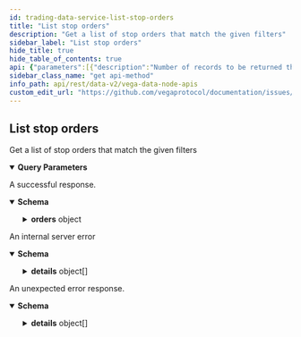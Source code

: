 ```yaml
---
id: trading-data-service-list-stop-orders
title: "List stop orders"
description: "Get a list of stop orders that match the given filters"
sidebar_label: "List stop orders"
hide_title: true
hide_table_of_contents: true
api: {"parameters":[{"description":"Number of records to be returned that sort greater than row identified by cursor supplied in 'after'.","in":"query","name":"pagination.first","required":false,"schema":{"format":"int32","type":"integer"}},{"description":"If paging forwards, the cursor string for the last row of the previous page.","in":"query","name":"pagination.after","required":false,"schema":{"type":"string"}},{"description":"Number of records to be returned that sort less than row identified by cursor supplied in 'before'.","in":"query","name":"pagination.last","required":false,"schema":{"format":"int32","type":"integer"}},{"description":"If paging forwards, the cursor string for the first row of the previous page.","in":"query","name":"pagination.before","required":false,"schema":{"type":"string"}},{"description":"Whether to order the results with the newest records first. If not set, the default value is true.","in":"query","name":"pagination.newestFirst","required":false,"schema":{"type":"boolean"}},{"description":"Restrict orders to those with the given statuses.\n\n - STATUS_UNSPECIFIED: Never valid\n - STATUS_PENDING: Pending to be executed once the trigger is breached\n - STATUS_CANCELLED: Cancelled by the user\n - STATUS_STOPPED: Stopped by the network, e.g: OCO on the other side has been triggered\n - STATUS_TRIGGERED: Stop order has been triggered and generated an order\n - STATUS_EXPIRED: Stop order has expired\n - STATUS_REJECTED: Stop order was rejected at submission","explode":true,"in":"query","name":"filter.statuses","required":false,"schema":{"items":{"enum":["STATUS_UNSPECIFIED","STATUS_PENDING","STATUS_CANCELLED","STATUS_STOPPED","STATUS_TRIGGERED","STATUS_EXPIRED","STATUS_REJECTED"],"type":"string"},"type":"array"}},{"description":"Restrict orders to those with the given expiry strategies.\n\n - EXPIRY_STRATEGY_UNSPECIFIED: Never valid\n - EXPIRY_STRATEGY_CANCELS: Stop order should be cancelled if the expiry time is reached.\n - EXPIRY_STRATEGY_SUBMIT: Order should be submitted if the expiry time is reached.","explode":true,"in":"query","name":"filter.expiryStrategies","required":false,"schema":{"items":{"enum":["EXPIRY_STRATEGY_UNSPECIFIED","EXPIRY_STRATEGY_CANCELS","EXPIRY_STRATEGY_SUBMIT"],"type":"string"},"type":"array"}},{"description":"Timestamp in Unix nanoseconds indicating the start of the date range.","in":"query","name":"filter.dateRange.startTimestamp","required":false,"schema":{"format":"int64","type":"string"}},{"description":"Timestamp in Unix nanoseconds indicating the end of the date range.","in":"query","name":"filter.dateRange.endTimestamp","required":false,"schema":{"format":"int64","type":"string"}},{"description":"Restrict orders to those placed by the given party IDs.","explode":true,"in":"query","name":"filter.partyIds","required":false,"schema":{"items":{"type":"string"},"type":"array"}},{"description":"Restrict orders to those placed on the given market IDs.","explode":true,"in":"query","name":"filter.marketIds","required":false,"schema":{"items":{"type":"string"},"type":"array"}},{"description":"Live stop orders only.","in":"query","name":"filter.liveOnly","required":false,"schema":{"type":"boolean"}}],"responses":{"200":{"content":{"application/json":{"schema":{"description":"Response that is received from the query to list stop orders.","properties":{"orders":{"description":"Page of stop orders data and corresponding page information.","properties":{"edges":{"description":"Page of stop orders and their corresponding cursors.","items":{"description":"Order data with the corresponding cursor.","properties":{"cursor":{"description":"Cursor that can be used to fetch further pages.","type":"string"},"node":{"description":"Data associated with an order submitted to a Vega node.","properties":{"stopOrder":{"properties":{"createdAt":{"description":"Creation time of the stop order.","format":"int64","type":"string"},"expiresAt":{"description":"Optional expiry timestamp.","format":"int64","type":"string"},"expiryStrategy":{"description":"Strategy to adopt if the expiry time is reached.","default":"EXPIRY_STRATEGY_UNSPECIFIED","enum":["EXPIRY_STRATEGY_UNSPECIFIED","EXPIRY_STRATEGY_CANCELS","EXPIRY_STRATEGY_SUBMIT"],"type":"string","title":"StopOrderExpiryStrategy"},"id":{"title":"ID of this stop order\nalso the ID of the associated order if it is ever triggered","type":"string"},"marketId":{"description":"ID of the market the stop order is submitted to.","type":"string"},"ocoLinkId":{"title":"The ID of the 'other' part of the OCO if 2 stop orders were submitted at once","type":"string"},"orderId":{"description":"ID of the order created once the trigger is hit.","type":"string"},"partyId":{"description":"ID of the party that submitted this stop order.","type":"string"},"price":{"description":"Fixed price at which the order will be submitted.","type":"string"},"rejectionReason":{"title":"An optional reason for why a stop order was rejected","default":"REJECTION_REASON_UNSPECIFIED","enum":["REJECTION_REASON_UNSPECIFIED","REJECTION_REASON_TRADING_NOT_ALLOWED","REJECTION_REASON_EXPIRY_IN_THE_PAST","REJECTION_REASON_MUST_BE_REDUCE_ONLY","REJECTION_REASON_MAX_STOP_ORDERS_PER_PARTY_REACHED","REJECTION_REASON_STOP_ORDER_NOT_ALLOWED_WITHOUT_A_POSITION","REJECTION_REASON_STOP_ORDER_NOT_CLOSING_THE_POSITION","REJECTION_REASON_STOP_ORDER_LINKED_PERCENTAGE_INVALID","REJECTION_REASON_STOP_ORDER_NOT_ALLOWED_DURING_OPENING_AUCTION","REJECTION_REASON_STOP_ORDER_CANNOT_MATCH_OCO_EXPIRY_TIMES"],"type":"string"},"sizeOverrideSetting":{"title":"Size override setting","default":"SIZE_OVERRIDE_SETTING_UNSPECIFIED","enum":["SIZE_OVERRIDE_SETTING_UNSPECIFIED","SIZE_OVERRIDE_SETTING_NONE","SIZE_OVERRIDE_SETTING_POSITION"],"type":"string"},"sizeOverrideValue":{"title":"Size override value","properties":{"percentage":{"title":"Scaling percentage of the current position’s size","type":"string"}},"type":"object"},"status":{"description":"Status of the stop order.","default":"STATUS_UNSPECIFIED","enum":["STATUS_UNSPECIFIED","STATUS_PENDING","STATUS_CANCELLED","STATUS_STOPPED","STATUS_TRIGGERED","STATUS_EXPIRED","STATUS_REJECTED"],"title":"- STATUS_UNSPECIFIED: Never valid\n - STATUS_PENDING: Pending to be executed once the trigger is breached\n - STATUS_CANCELLED: Cancelled by the user\n - STATUS_STOPPED: Stopped by the network, e.g: OCO on the other side has been triggered\n - STATUS_TRIGGERED: Stop order has been triggered and generated an order\n - STATUS_EXPIRED: Stop order has expired\n - STATUS_REJECTED: Stop order was rejected at submission","type":"string"},"trailingPercentOffset":{"title":"Trailing percentage at which the order will be submitted.\nThis should be expressed as a decimal value between 0 and 1, e.g. 0.01 for 1%","type":"string"},"triggerDirection":{"description":"Trigger direction for this stop order.","default":"TRIGGER_DIRECTION_UNSPECIFIED","enum":["TRIGGER_DIRECTION_UNSPECIFIED","TRIGGER_DIRECTION_RISES_ABOVE","TRIGGER_DIRECTION_FALLS_BELOW"],"title":"- TRIGGER_DIRECTION_UNSPECIFIED: Never valid\n - TRIGGER_DIRECTION_RISES_ABOVE: Stop order is triggered once the price rises above a certain level\n - TRIGGER_DIRECTION_FALLS_BELOW: Stop order is triggered once the price falls below a certain level","type":"string"},"updatedAt":{"description":"Last update of this stop order.","format":"int64","type":"string"}},"type":"object","title":"vegaStopOrder"},"submission":{"description":"A command that submits an order to the Vega network for a given market.","properties":{"expiresAt":{"description":"Timestamp, in Unix nanoseconds, for when the order will expire. Can only be set when the order's time-in-force is GTT.","format":"int64","type":"string"},"icebergOpts":{"description":"Iceberg order details. If set, the order will exist on the order book in chunks.","properties":{"minimumVisibleSize":{"description":"Minimum allowed remaining size of the order before it is replenished back to its peak size.","format":"uint64","type":"string"},"peakSize":{"description":"Size of the order that is made visible and can be traded with during the execution of a single order.","format":"uint64","type":"string"}},"title":"Iceberg order options","type":"object"},"marketId":{"description":"Market ID to submit the order to.","type":"string"},"peggedOrder":{"description":"Pegged order details. If set, the order's price will be offset from a particular reference price of the order book at all times.","properties":{"offset":{"description":"Offset from the price reference.","type":"string"},"reference":{"description":"Price point the order is linked to.","default":"PEGGED_REFERENCE_UNSPECIFIED","enum":["PEGGED_REFERENCE_UNSPECIFIED","PEGGED_REFERENCE_MID","PEGGED_REFERENCE_BEST_BID","PEGGED_REFERENCE_BEST_ASK"],"title":"Pegged reference defines which price point a pegged order is linked to - meaning\nthe price for a pegged order is calculated from the value of the reference price point","type":"string"}},"title":"Pegged orders are limit orders where the price is specified in the form REFERENCE +/- OFFSET\nThey can be used for any limit order that is valid during continuous trading","type":"object"},"postOnly":{"description":"If set, the order will only be executed if it would not trade on entry to the order book. Only valid for limit orders.","type":"boolean"},"price":{"description":"Price for the order, the price is an integer, for example `123456` is a correctly\nformatted price of `1.23456` assuming market configured to 5 decimal places,\nrequired field for limit orders, however it is not required for market orders.\nThis field is an unsigned integer scaled to the market's decimal places.","type":"string"},"reduceOnly":{"description":"If set, the order will only be executed if the outcome of the trade moves the trader's position closer to 0.\nOnly valid for non-persistent orders.","type":"boolean"},"reference":{"description":"Arbitrary optional reference for the order, to be used as a human-readable non-unique identifier for the order.","type":"string"},"side":{"description":"Which side of the order book the order is for, e.g. buy or sell.","default":"SIDE_UNSPECIFIED","enum":["SIDE_UNSPECIFIED","SIDE_BUY","SIDE_SELL"],"title":"Side relates to the direction of an order, to Buy, or Sell","type":"string"},"size":{"description":"Size for the order, for example, in a futures market the size equals the number of units.","format":"uint64","type":"string"},"timeInForce":{"description":"Time in force indicates how long an order will remain active before it is executed or expires..","default":"TIME_IN_FORCE_UNSPECIFIED","enum":["TIME_IN_FORCE_UNSPECIFIED","TIME_IN_FORCE_GTC","TIME_IN_FORCE_GTT","TIME_IN_FORCE_IOC","TIME_IN_FORCE_FOK","TIME_IN_FORCE_GFA","TIME_IN_FORCE_GFN"],"title":"Time In Force for an order","type":"string"},"type":{"description":"Type of the order.","default":"TYPE_UNSPECIFIED","enum":["TYPE_UNSPECIFIED","TYPE_LIMIT","TYPE_MARKET","TYPE_NETWORK"],"title":"Type values for an order","type":"string"}},"type":"object","title":"v1OrderSubmission"}},"type":"object","title":"v1StopOrderEvent"}},"type":"object","title":"v2StopOrderEdge"},"type":"array"},"pageInfo":{"description":"Page information that is used for fetching further pages.","properties":{"endCursor":{"description":"End cursor.","type":"string"},"hasNextPage":{"description":"Indicator if there is a next page.","type":"boolean"},"hasPreviousPage":{"description":"Indicator if there is a previous page.","type":"boolean"},"startCursor":{"description":"Start cursor.","type":"string"}},"title":"Page information for cursor based pagination","type":"object"}},"type":"object","title":"v2StopOrderConnection"}},"type":"object","title":"v2ListStopOrdersResponse"}}},"description":"A successful response."},"500":{"content":{"application/json":{"schema":{"properties":{"code":{"format":"int32","type":"integer"},"details":{"items":{"additionalProperties":{},"description":"`Any` contains an arbitrary serialized protocol buffer message along with a\nURL that describes the type of the serialized message.\n\nProtobuf library provides support to pack/unpack Any values in the form\nof utility functions or additional generated methods of the Any type.\n\nExample 1: Pack and unpack a message in C++.\n\n    Foo foo = ...;\n    Any any;\n    any.PackFrom(foo);\n    ...\n    if (any.UnpackTo(&foo)) {\n      ...\n    }\n\nExample 2: Pack and unpack a message in Java.\n\n    Foo foo = ...;\n    Any any = Any.pack(foo);\n    ...\n    if (any.is(Foo.class)) {\n      foo = any.unpack(Foo.class);\n    }\n    // or ...\n    if (any.isSameTypeAs(Foo.getDefaultInstance())) {\n      foo = any.unpack(Foo.getDefaultInstance());\n    }\n\nExample 3: Pack and unpack a message in Python.\n\n    foo = Foo(...)\n    any = Any()\n    any.Pack(foo)\n    ...\n    if any.Is(Foo.DESCRIPTOR):\n      any.Unpack(foo)\n      ...\n\nExample 4: Pack and unpack a message in Go\n\n     foo := &pb.Foo{...}\n     any, err := anypb.New(foo)\n     if err != nil {\n       ...\n     }\n     ...\n     foo := &pb.Foo{}\n     if err := any.UnmarshalTo(foo); err != nil {\n       ...\n     }\n\nThe pack methods provided by protobuf library will by default use\n'type.googleapis.com/full.type.name' as the type URL and the unpack\nmethods only use the fully qualified type name after the last '/'\nin the type URL, for example \"foo.bar.com/x/y.z\" will yield type\nname \"y.z\".\n\nJSON\n\nThe JSON representation of an `Any` value uses the regular\nrepresentation of the deserialized, embedded message, with an\nadditional field `@type` which contains the type URL. Example:\n\n    package google.profile;\n    message Person {\n      string first_name = 1;\n      string last_name = 2;\n    }\n\n    {\n      \"@type\": \"type.googleapis.com/google.profile.Person\",\n      \"firstName\": <string>,\n      \"lastName\": <string>\n    }\n\nIf the embedded message type is well-known and has a custom JSON\nrepresentation, that representation will be embedded adding a field\n`value` which holds the custom JSON in addition to the `@type`\nfield. Example (for message [google.protobuf.Duration][]):\n\n    {\n      \"@type\": \"type.googleapis.com/google.protobuf.Duration\",\n      \"value\": \"1.212s\"\n    }","properties":{"@type":{"description":"A URL/resource name that uniquely identifies the type of the serialized\nprotocol buffer message. This string must contain at least\none \"/\" character. The last segment of the URL's path must represent\nthe fully qualified name of the type (as in\n`path/google.protobuf.Duration`). The name should be in a canonical form\n(e.g., leading \".\" is not accepted).\n\nIn practice, teams usually precompile into the binary all types that they\nexpect it to use in the context of Any. However, for URLs which use the\nscheme `http`, `https`, or no scheme, one can optionally set up a type\nserver that maps type URLs to message definitions as follows:\n\n* If no scheme is provided, `https` is assumed.\n* An HTTP GET on the URL must yield a [google.protobuf.Type][]\n  value in binary format, or produce an error.\n* Applications are allowed to cache lookup results based on the\n  URL, or have them precompiled into a binary to avoid any\n  lookup. Therefore, binary compatibility needs to be preserved\n  on changes to types. (Use versioned type names to manage\n  breaking changes.)\n\nNote: this functionality is not currently available in the official\nprotobuf release, and it is not used for type URLs beginning with\ntype.googleapis.com.\n\nSchemes other than `http`, `https` (or the empty scheme) might be\nused with implementation specific semantics.","type":"string"}},"type":"object","title":"protobufAny"},"type":"array"},"message":{"type":"string"}},"type":"object","title":"googlerpcStatus"}}},"description":"An internal server error"},"default":{"content":{"application/json":{"schema":{"properties":{"code":{"format":"int32","type":"integer"},"details":{"items":{"additionalProperties":{},"description":"`Any` contains an arbitrary serialized protocol buffer message along with a\nURL that describes the type of the serialized message.\n\nProtobuf library provides support to pack/unpack Any values in the form\nof utility functions or additional generated methods of the Any type.\n\nExample 1: Pack and unpack a message in C++.\n\n    Foo foo = ...;\n    Any any;\n    any.PackFrom(foo);\n    ...\n    if (any.UnpackTo(&foo)) {\n      ...\n    }\n\nExample 2: Pack and unpack a message in Java.\n\n    Foo foo = ...;\n    Any any = Any.pack(foo);\n    ...\n    if (any.is(Foo.class)) {\n      foo = any.unpack(Foo.class);\n    }\n    // or ...\n    if (any.isSameTypeAs(Foo.getDefaultInstance())) {\n      foo = any.unpack(Foo.getDefaultInstance());\n    }\n\nExample 3: Pack and unpack a message in Python.\n\n    foo = Foo(...)\n    any = Any()\n    any.Pack(foo)\n    ...\n    if any.Is(Foo.DESCRIPTOR):\n      any.Unpack(foo)\n      ...\n\nExample 4: Pack and unpack a message in Go\n\n     foo := &pb.Foo{...}\n     any, err := anypb.New(foo)\n     if err != nil {\n       ...\n     }\n     ...\n     foo := &pb.Foo{}\n     if err := any.UnmarshalTo(foo); err != nil {\n       ...\n     }\n\nThe pack methods provided by protobuf library will by default use\n'type.googleapis.com/full.type.name' as the type URL and the unpack\nmethods only use the fully qualified type name after the last '/'\nin the type URL, for example \"foo.bar.com/x/y.z\" will yield type\nname \"y.z\".\n\nJSON\n\nThe JSON representation of an `Any` value uses the regular\nrepresentation of the deserialized, embedded message, with an\nadditional field `@type` which contains the type URL. Example:\n\n    package google.profile;\n    message Person {\n      string first_name = 1;\n      string last_name = 2;\n    }\n\n    {\n      \"@type\": \"type.googleapis.com/google.profile.Person\",\n      \"firstName\": <string>,\n      \"lastName\": <string>\n    }\n\nIf the embedded message type is well-known and has a custom JSON\nrepresentation, that representation will be embedded adding a field\n`value` which holds the custom JSON in addition to the `@type`\nfield. Example (for message [google.protobuf.Duration][]):\n\n    {\n      \"@type\": \"type.googleapis.com/google.protobuf.Duration\",\n      \"value\": \"1.212s\"\n    }","properties":{"@type":{"description":"A URL/resource name that uniquely identifies the type of the serialized\nprotocol buffer message. This string must contain at least\none \"/\" character. The last segment of the URL's path must represent\nthe fully qualified name of the type (as in\n`path/google.protobuf.Duration`). The name should be in a canonical form\n(e.g., leading \".\" is not accepted).\n\nIn practice, teams usually precompile into the binary all types that they\nexpect it to use in the context of Any. However, for URLs which use the\nscheme `http`, `https`, or no scheme, one can optionally set up a type\nserver that maps type URLs to message definitions as follows:\n\n* If no scheme is provided, `https` is assumed.\n* An HTTP GET on the URL must yield a [google.protobuf.Type][]\n  value in binary format, or produce an error.\n* Applications are allowed to cache lookup results based on the\n  URL, or have them precompiled into a binary to avoid any\n  lookup. Therefore, binary compatibility needs to be preserved\n  on changes to types. (Use versioned type names to manage\n  breaking changes.)\n\nNote: this functionality is not currently available in the official\nprotobuf release, and it is not used for type URLs beginning with\ntype.googleapis.com.\n\nSchemes other than `http`, `https` (or the empty scheme) might be\nused with implementation specific semantics.","type":"string"}},"type":"object","title":"protobufAny"},"type":"array"},"message":{"type":"string"}},"type":"object","title":"googlerpcStatus"}}},"description":"An unexpected error response."}},"tags":["Orders"],"description":"Get a list of stop orders that match the given filters","operationId":"TradingDataService_ListStopOrders","method":"get","path":"/api/v2/stoporders","servers":[{"url":"https://api.n00.testnet.vega.rocks","description":"n00 (data node)"},{"url":"https://api.n06.testnet.vega.rocks","description":"n06 (data node)"},{"url":"https://api.n07.testnet.vega.rocks","description":"n07 (data node)"},{"url":"https://api.n08.testnet.vega.rocks","description":"n08 (data node)"}],"info":{"title":"Vega data node APIs","version":"v0.74.0-preview.6"},"postman":{"name":"List stop orders","description":{"content":"Get a list of stop orders that match the given filters","type":"text/plain"},"url":{"path":["api","v2","stoporders"],"host":["{{baseUrl}}"],"query":[{"disabled":false,"description":{"content":"Number of records to be returned that sort greater than row identified by cursor supplied in 'after'.","type":"text/plain"},"key":"pagination.first","value":""},{"disabled":false,"description":{"content":"If paging forwards, the cursor string for the last row of the previous page.","type":"text/plain"},"key":"pagination.after","value":""},{"disabled":false,"description":{"content":"Number of records to be returned that sort less than row identified by cursor supplied in 'before'.","type":"text/plain"},"key":"pagination.last","value":""},{"disabled":false,"description":{"content":"If paging forwards, the cursor string for the first row of the previous page.","type":"text/plain"},"key":"pagination.before","value":""},{"disabled":false,"description":{"content":"Whether to order the results with the newest records first. If not set, the default value is true.","type":"text/plain"},"key":"pagination.newestFirst","value":""},{"disabled":false,"description":{"content":"Restrict orders to those with the given statuses.\n\n - STATUS_UNSPECIFIED: Never valid\n - STATUS_PENDING: Pending to be executed once the trigger is breached\n - STATUS_CANCELLED: Cancelled by the user\n - STATUS_STOPPED: Stopped by the network, e.g: OCO on the other side has been triggered\n - STATUS_TRIGGERED: Stop order has been triggered and generated an order\n - STATUS_EXPIRED: Stop order has expired\n - STATUS_REJECTED: Stop order was rejected at submission","type":"text/plain"},"key":"filter.statuses","value":""},{"disabled":false,"description":{"content":"Restrict orders to those with the given expiry strategies.\n\n - EXPIRY_STRATEGY_UNSPECIFIED: Never valid\n - EXPIRY_STRATEGY_CANCELS: Stop order should be cancelled if the expiry time is reached.\n - EXPIRY_STRATEGY_SUBMIT: Order should be submitted if the expiry time is reached.","type":"text/plain"},"key":"filter.expiryStrategies","value":""},{"disabled":false,"description":{"content":"Timestamp in Unix nanoseconds indicating the start of the date range.","type":"text/plain"},"key":"filter.dateRange.startTimestamp","value":""},{"disabled":false,"description":{"content":"Timestamp in Unix nanoseconds indicating the end of the date range.","type":"text/plain"},"key":"filter.dateRange.endTimestamp","value":""},{"disabled":false,"description":{"content":"Restrict orders to those placed by the given party IDs.","type":"text/plain"},"key":"filter.partyIds","value":""},{"disabled":false,"description":{"content":"Restrict orders to those placed on the given market IDs.","type":"text/plain"},"key":"filter.marketIds","value":""},{"disabled":false,"description":{"content":"Live stop orders only.","type":"text/plain"},"key":"filter.liveOnly","value":""}],"variable":[]},"header":[{"key":"Accept","value":"application/json"}],"method":"GET"}}
sidebar_class_name: "get api-method"
info_path: api/rest/data-v2/vega-data-node-apis
custom_edit_url: "https://github.com/vegaprotocol/documentation/issues/new?labels=documentation&title=[Documentation] Requesting changes to 'List stop orders' (trading-data-service-list-stop-orders)"
---
```



## List stop orders



Get a list of stop orders that match the given filters

<details style={{"marginBottom":"1rem"}} data-collapsed={false} open={true}><summary style={{}}><strong>Query Parameters</strong></summary><div><ul><ParamsItem className={"paramsItem"} param={{"description":"Number of records to be returned that sort greater than row identified by cursor supplied in 'after'.","in":"query","name":"pagination.first","required":false,"schema":{"format":"int32","type":"integer"}}}></ParamsItem><ParamsItem className={"paramsItem"} param={{"description":"If paging forwards, the cursor string for the last row of the previous page.","in":"query","name":"pagination.after","required":false,"schema":{"type":"string"}}}></ParamsItem><ParamsItem className={"paramsItem"} param={{"description":"Number of records to be returned that sort less than row identified by cursor supplied in 'before'.","in":"query","name":"pagination.last","required":false,"schema":{"format":"int32","type":"integer"}}}></ParamsItem><ParamsItem className={"paramsItem"} param={{"description":"If paging forwards, the cursor string for the first row of the previous page.","in":"query","name":"pagination.before","required":false,"schema":{"type":"string"}}}></ParamsItem><ParamsItem className={"paramsItem"} param={{"description":"Whether to order the results with the newest records first. If not set, the default value is true.","in":"query","name":"pagination.newestFirst","required":false,"schema":{"type":"boolean"}}}></ParamsItem><ParamsItem className={"paramsItem"} param={{"description":"Restrict orders to those with the given statuses.\n\n - STATUS_UNSPECIFIED: Never valid\n - STATUS_PENDING: Pending to be executed once the trigger is breached\n - STATUS_CANCELLED: Cancelled by the user\n - STATUS_STOPPED: Stopped by the network, e.g: OCO on the other side has been triggered\n - STATUS_TRIGGERED: Stop order has been triggered and generated an order\n - STATUS_EXPIRED: Stop order has expired\n - STATUS_REJECTED: Stop order was rejected at submission","explode":true,"in":"query","name":"filter.statuses","required":false,"schema":{"items":{"enum":["STATUS_UNSPECIFIED","STATUS_PENDING","STATUS_CANCELLED","STATUS_STOPPED","STATUS_TRIGGERED","STATUS_EXPIRED","STATUS_REJECTED"],"type":"string"},"type":"array"}}}></ParamsItem><ParamsItem className={"paramsItem"} param={{"description":"Restrict orders to those with the given expiry strategies.\n\n - EXPIRY_STRATEGY_UNSPECIFIED: Never valid\n - EXPIRY_STRATEGY_CANCELS: Stop order should be cancelled if the expiry time is reached.\n - EXPIRY_STRATEGY_SUBMIT: Order should be submitted if the expiry time is reached.","explode":true,"in":"query","name":"filter.expiryStrategies","required":false,"schema":{"items":{"enum":["EXPIRY_STRATEGY_UNSPECIFIED","EXPIRY_STRATEGY_CANCELS","EXPIRY_STRATEGY_SUBMIT"],"type":"string"},"type":"array"}}}></ParamsItem><ParamsItem className={"paramsItem"} param={{"description":"Timestamp in Unix nanoseconds indicating the start of the date range.","in":"query","name":"filter.dateRange.startTimestamp","required":false,"schema":{"format":"int64","type":"string"}}}></ParamsItem><ParamsItem className={"paramsItem"} param={{"description":"Timestamp in Unix nanoseconds indicating the end of the date range.","in":"query","name":"filter.dateRange.endTimestamp","required":false,"schema":{"format":"int64","type":"string"}}}></ParamsItem><ParamsItem className={"paramsItem"} param={{"description":"Restrict orders to those placed by the given party IDs.","explode":true,"in":"query","name":"filter.partyIds","required":false,"schema":{"items":{"type":"string"},"type":"array"}}}></ParamsItem><ParamsItem className={"paramsItem"} param={{"description":"Restrict orders to those placed on the given market IDs.","explode":true,"in":"query","name":"filter.marketIds","required":false,"schema":{"items":{"type":"string"},"type":"array"}}}></ParamsItem><ParamsItem className={"paramsItem"} param={{"description":"Live stop orders only.","in":"query","name":"filter.liveOnly","required":false,"schema":{"type":"boolean"}}}></ParamsItem></ul></div></details><div><ApiTabs><TabItem label={"200"} value={"200"}><div>

A successful response.

</div><div><MimeTabs schemaType={"response"}><TabItem label={"application/json"} value={"application/json"}><SchemaTabs><TabItem label={"Schema"} value={"Schema"}><details style={{}} data-collapsed={false} open={true}><summary style={{"textAlign":"left"}}><strong>Schema</strong></summary><div style={{"textAlign":"left","marginLeft":"1rem"}}></div><ul style={{"marginLeft":"1rem"}}><SchemaItem collapsible={true} className={"schemaItem"}><details style={{}}><summary style={{}}><strong>orders</strong><span style={{"opacity":"0.6"}}> object</span></summary><div style={{"marginLeft":"1rem"}}><div style={{"marginTop":".5rem","marginBottom":".5rem"}}>

Page of stop orders data and corresponding page information.

</div><SchemaItem collapsible={true} className={"schemaItem"}><details style={{}}><summary style={{}}><strong>edges</strong><span style={{"opacity":"0.6"}}> object[]</span></summary><div style={{"marginLeft":"1rem"}}><div style={{"marginTop":".5rem","marginBottom":".5rem"}}>

Page of stop orders and their corresponding cursors.

</div><li><div style={{"fontSize":"var(--ifm-code-font-size)","opacity":"0.6","marginLeft":"-.5rem","paddingBottom":".5rem"}}>Array [</div></li><SchemaItem collapsible={false} name={"cursor"} required={false} schemaName={"string"} qualifierMessage={undefined} schema={{"description":"Cursor that can be used to fetch further pages.","type":"string"}}></SchemaItem><SchemaItem collapsible={true} className={"schemaItem"}><details style={{}}><summary style={{}}><strong>node</strong><span style={{"opacity":"0.6"}}> object</span></summary><div style={{"marginLeft":"1rem"}}><div style={{"marginTop":".5rem","marginBottom":".5rem"}}>

Data associated with an order submitted to a Vega node.

</div><SchemaItem collapsible={true} className={"schemaItem"}><details style={{}}><summary style={{}}><strong>stopOrder</strong><span style={{"opacity":"0.6"}}> object</span></summary><div style={{"marginLeft":"1rem"}}><SchemaItem collapsible={false} name={"createdAt"} required={false} schemaName={"int64"} qualifierMessage={undefined} schema={{"description":"Creation time of the stop order.","format":"int64","type":"string"}}></SchemaItem><SchemaItem collapsible={false} name={"expiresAt"} required={false} schemaName={"int64"} qualifierMessage={undefined} schema={{"description":"Optional expiry timestamp.","format":"int64","type":"string"}}></SchemaItem><SchemaItem collapsible={false} name={"expiryStrategy"} required={false} schemaName={"StopOrderExpiryStrategy"} qualifierMessage={"**Possible values:** [`EXPIRY_STRATEGY_UNSPECIFIED`, `EXPIRY_STRATEGY_CANCELS`, `EXPIRY_STRATEGY_SUBMIT`]"} schema={{"description":"Strategy to adopt if the expiry time is reached.","default":"EXPIRY_STRATEGY_UNSPECIFIED","enum":["EXPIRY_STRATEGY_UNSPECIFIED","EXPIRY_STRATEGY_CANCELS","EXPIRY_STRATEGY_SUBMIT"],"type":"string","title":"StopOrderExpiryStrategy"}}></SchemaItem><SchemaItem collapsible={false} name={"id"} required={false} schemaName={"ID of this stop order\nalso the ID of the associated order if it is ever triggered"} qualifierMessage={undefined} schema={{"title":"ID of this stop order\nalso the ID of the associated order if it is ever triggered","type":"string"}}></SchemaItem><SchemaItem collapsible={false} name={"marketId"} required={false} schemaName={"string"} qualifierMessage={undefined} schema={{"description":"ID of the market the stop order is submitted to.","type":"string"}}></SchemaItem><SchemaItem collapsible={false} name={"ocoLinkId"} required={false} schemaName={"The ID of the 'other' part of the OCO if 2 stop orders were submitted at once"} qualifierMessage={undefined} schema={{"title":"The ID of the 'other' part of the OCO if 2 stop orders were submitted at once","type":"string"}}></SchemaItem><SchemaItem collapsible={false} name={"orderId"} required={false} schemaName={"string"} qualifierMessage={undefined} schema={{"description":"ID of the order created once the trigger is hit.","type":"string"}}></SchemaItem><SchemaItem collapsible={false} name={"partyId"} required={false} schemaName={"string"} qualifierMessage={undefined} schema={{"description":"ID of the party that submitted this stop order.","type":"string"}}></SchemaItem><SchemaItem collapsible={false} name={"price"} required={false} schemaName={"string"} qualifierMessage={undefined} schema={{"description":"Fixed price at which the order will be submitted.","type":"string"}}></SchemaItem><SchemaItem collapsible={false} name={"rejectionReason"} required={false} schemaName={"An optional reason for why a stop order was rejected"} qualifierMessage={"**Possible values:** [`REJECTION_REASON_UNSPECIFIED`, `REJECTION_REASON_TRADING_NOT_ALLOWED`, `REJECTION_REASON_EXPIRY_IN_THE_PAST`, `REJECTION_REASON_MUST_BE_REDUCE_ONLY`, `REJECTION_REASON_MAX_STOP_ORDERS_PER_PARTY_REACHED`, `REJECTION_REASON_STOP_ORDER_NOT_ALLOWED_WITHOUT_A_POSITION`, `REJECTION_REASON_STOP_ORDER_NOT_CLOSING_THE_POSITION`, `REJECTION_REASON_STOP_ORDER_LINKED_PERCENTAGE_INVALID`, `REJECTION_REASON_STOP_ORDER_NOT_ALLOWED_DURING_OPENING_AUCTION`, `REJECTION_REASON_STOP_ORDER_CANNOT_MATCH_OCO_EXPIRY_TIMES`]"} schema={{"title":"An optional reason for why a stop order was rejected","default":"REJECTION_REASON_UNSPECIFIED","enum":["REJECTION_REASON_UNSPECIFIED","REJECTION_REASON_TRADING_NOT_ALLOWED","REJECTION_REASON_EXPIRY_IN_THE_PAST","REJECTION_REASON_MUST_BE_REDUCE_ONLY","REJECTION_REASON_MAX_STOP_ORDERS_PER_PARTY_REACHED","REJECTION_REASON_STOP_ORDER_NOT_ALLOWED_WITHOUT_A_POSITION","REJECTION_REASON_STOP_ORDER_NOT_CLOSING_THE_POSITION","REJECTION_REASON_STOP_ORDER_LINKED_PERCENTAGE_INVALID","REJECTION_REASON_STOP_ORDER_NOT_ALLOWED_DURING_OPENING_AUCTION","REJECTION_REASON_STOP_ORDER_CANNOT_MATCH_OCO_EXPIRY_TIMES"],"type":"string"}}></SchemaItem><SchemaItem collapsible={false} name={"sizeOverrideSetting"} required={false} schemaName={"Size override setting"} qualifierMessage={"**Possible values:** [`SIZE_OVERRIDE_SETTING_UNSPECIFIED`, `SIZE_OVERRIDE_SETTING_NONE`, `SIZE_OVERRIDE_SETTING_POSITION`]"} schema={{"title":"Size override setting","default":"SIZE_OVERRIDE_SETTING_UNSPECIFIED","enum":["SIZE_OVERRIDE_SETTING_UNSPECIFIED","SIZE_OVERRIDE_SETTING_NONE","SIZE_OVERRIDE_SETTING_POSITION"],"type":"string"}}></SchemaItem><SchemaItem collapsible={true} className={"schemaItem"}><details style={{}}><summary style={{}}><strong>sizeOverrideValue</strong><span style={{"opacity":"0.6"}}> object</span></summary><div style={{"marginLeft":"1rem"}}><SchemaItem collapsible={false} name={"percentage"} required={false} schemaName={"Scaling percentage of the current position’s size"} qualifierMessage={undefined} schema={{"title":"Scaling percentage of the current position’s size","type":"string"}}></SchemaItem></div></details></SchemaItem><SchemaItem collapsible={false} name={"status"} required={false} schemaName={"- STATUS_UNSPECIFIED: Never valid\n - STATUS_PENDING: Pending to be executed once the trigger is breached\n - STATUS_CANCELLED: Cancelled by the user\n - STATUS_STOPPED: Stopped by the network, e.g: OCO on the other side has been triggered\n - STATUS_TRIGGERED: Stop order has been triggered and generated an order\n - STATUS_EXPIRED: Stop order has expired\n - STATUS_REJECTED: Stop order was rejected at submission"} qualifierMessage={"**Possible values:** [`STATUS_UNSPECIFIED`, `STATUS_PENDING`, `STATUS_CANCELLED`, `STATUS_STOPPED`, `STATUS_TRIGGERED`, `STATUS_EXPIRED`, `STATUS_REJECTED`]"} schema={{"description":"Status of the stop order.","default":"STATUS_UNSPECIFIED","enum":["STATUS_UNSPECIFIED","STATUS_PENDING","STATUS_CANCELLED","STATUS_STOPPED","STATUS_TRIGGERED","STATUS_EXPIRED","STATUS_REJECTED"],"title":"- STATUS_UNSPECIFIED: Never valid\n - STATUS_PENDING: Pending to be executed once the trigger is breached\n - STATUS_CANCELLED: Cancelled by the user\n - STATUS_STOPPED: Stopped by the network, e.g: OCO on the other side has been triggered\n - STATUS_TRIGGERED: Stop order has been triggered and generated an order\n - STATUS_EXPIRED: Stop order has expired\n - STATUS_REJECTED: Stop order was rejected at submission","type":"string"}}></SchemaItem><SchemaItem collapsible={false} name={"trailingPercentOffset"} required={false} schemaName={"Trailing percentage at which the order will be submitted.\nThis should be expressed as a decimal value between 0 and 1, e.g. 0.01 for 1%"} qualifierMessage={undefined} schema={{"title":"Trailing percentage at which the order will be submitted.\nThis should be expressed as a decimal value between 0 and 1, e.g. 0.01 for 1%","type":"string"}}></SchemaItem><SchemaItem collapsible={false} name={"triggerDirection"} required={false} schemaName={"- TRIGGER_DIRECTION_UNSPECIFIED: Never valid\n - TRIGGER_DIRECTION_RISES_ABOVE: Stop order is triggered once the price rises above a certain level\n - TRIGGER_DIRECTION_FALLS_BELOW: Stop order is triggered once the price falls below a certain level"} qualifierMessage={"**Possible values:** [`TRIGGER_DIRECTION_UNSPECIFIED`, `TRIGGER_DIRECTION_RISES_ABOVE`, `TRIGGER_DIRECTION_FALLS_BELOW`]"} schema={{"description":"Trigger direction for this stop order.","default":"TRIGGER_DIRECTION_UNSPECIFIED","enum":["TRIGGER_DIRECTION_UNSPECIFIED","TRIGGER_DIRECTION_RISES_ABOVE","TRIGGER_DIRECTION_FALLS_BELOW"],"title":"- TRIGGER_DIRECTION_UNSPECIFIED: Never valid\n - TRIGGER_DIRECTION_RISES_ABOVE: Stop order is triggered once the price rises above a certain level\n - TRIGGER_DIRECTION_FALLS_BELOW: Stop order is triggered once the price falls below a certain level","type":"string"}}></SchemaItem><SchemaItem collapsible={false} name={"updatedAt"} required={false} schemaName={"int64"} qualifierMessage={undefined} schema={{"description":"Last update of this stop order.","format":"int64","type":"string"}}></SchemaItem></div></details></SchemaItem><SchemaItem collapsible={true} className={"schemaItem"}><details style={{}}><summary style={{}}><strong>submission</strong><span style={{"opacity":"0.6"}}> object</span></summary><div style={{"marginLeft":"1rem"}}><div style={{"marginTop":".5rem","marginBottom":".5rem"}}>

A command that submits an order to the Vega network for a given market.

</div><SchemaItem collapsible={false} name={"expiresAt"} required={false} schemaName={"int64"} qualifierMessage={undefined} schema={{"description":"Timestamp, in Unix nanoseconds, for when the order will expire. Can only be set when the order's time-in-force is GTT.","format":"int64","type":"string"}}></SchemaItem><SchemaItem collapsible={true} className={"schemaItem"}><details style={{}}><summary style={{}}><strong>icebergOpts</strong><span style={{"opacity":"0.6"}}> object</span></summary><div style={{"marginLeft":"1rem"}}><div style={{"marginTop":".5rem","marginBottom":".5rem"}}>

Iceberg order details. If set, the order will exist on the order book in chunks.

</div><SchemaItem collapsible={false} name={"minimumVisibleSize"} required={false} schemaName={"uint64"} qualifierMessage={undefined} schema={{"description":"Minimum allowed remaining size of the order before it is replenished back to its peak size.","format":"uint64","type":"string"}}></SchemaItem><SchemaItem collapsible={false} name={"peakSize"} required={false} schemaName={"uint64"} qualifierMessage={undefined} schema={{"description":"Size of the order that is made visible and can be traded with during the execution of a single order.","format":"uint64","type":"string"}}></SchemaItem></div></details></SchemaItem><SchemaItem collapsible={false} name={"marketId"} required={false} schemaName={"string"} qualifierMessage={undefined} schema={{"description":"Market ID to submit the order to.","type":"string"}}></SchemaItem><SchemaItem collapsible={true} className={"schemaItem"}><details style={{}}><summary style={{}}><strong>peggedOrder</strong><span style={{"opacity":"0.6"}}> object</span></summary><div style={{"marginLeft":"1rem"}}><div style={{"marginTop":".5rem","marginBottom":".5rem"}}>

Pegged order details. If set, the order's price will be offset from a particular reference price of the order book at all times.

</div><SchemaItem collapsible={false} name={"offset"} required={false} schemaName={"string"} qualifierMessage={undefined} schema={{"description":"Offset from the price reference.","type":"string"}}></SchemaItem><SchemaItem collapsible={false} name={"reference"} required={false} schemaName={"Pegged reference defines which price point a pegged order is linked to - meaning\nthe price for a pegged order is calculated from the value of the reference price point"} qualifierMessage={"**Possible values:** [`PEGGED_REFERENCE_UNSPECIFIED`, `PEGGED_REFERENCE_MID`, `PEGGED_REFERENCE_BEST_BID`, `PEGGED_REFERENCE_BEST_ASK`]"} schema={{"description":"Price point the order is linked to.","default":"PEGGED_REFERENCE_UNSPECIFIED","enum":["PEGGED_REFERENCE_UNSPECIFIED","PEGGED_REFERENCE_MID","PEGGED_REFERENCE_BEST_BID","PEGGED_REFERENCE_BEST_ASK"],"title":"Pegged reference defines which price point a pegged order is linked to - meaning\nthe price for a pegged order is calculated from the value of the reference price point","type":"string"}}></SchemaItem></div></details></SchemaItem><SchemaItem collapsible={false} name={"postOnly"} required={false} schemaName={"boolean"} qualifierMessage={undefined} schema={{"description":"If set, the order will only be executed if it would not trade on entry to the order book. Only valid for limit orders.","type":"boolean"}}></SchemaItem><SchemaItem collapsible={false} name={"price"} required={false} schemaName={"string"} qualifierMessage={undefined} schema={{"description":"Price for the order, the price is an integer, for example `123456` is a correctly\nformatted price of `1.23456` assuming market configured to 5 decimal places,\nrequired field for limit orders, however it is not required for market orders.\nThis field is an unsigned integer scaled to the market's decimal places.","type":"string"}}></SchemaItem><SchemaItem collapsible={false} name={"reduceOnly"} required={false} schemaName={"boolean"} qualifierMessage={undefined} schema={{"description":"If set, the order will only be executed if the outcome of the trade moves the trader's position closer to 0.\nOnly valid for non-persistent orders.","type":"boolean"}}></SchemaItem><SchemaItem collapsible={false} name={"reference"} required={false} schemaName={"string"} qualifierMessage={undefined} schema={{"description":"Arbitrary optional reference for the order, to be used as a human-readable non-unique identifier for the order.","type":"string"}}></SchemaItem><SchemaItem collapsible={false} name={"side"} required={false} schemaName={"Side relates to the direction of an order, to Buy, or Sell"} qualifierMessage={"**Possible values:** [`SIDE_UNSPECIFIED`, `SIDE_BUY`, `SIDE_SELL`]"} schema={{"description":"Which side of the order book the order is for, e.g. buy or sell.","default":"SIDE_UNSPECIFIED","enum":["SIDE_UNSPECIFIED","SIDE_BUY","SIDE_SELL"],"title":"Side relates to the direction of an order, to Buy, or Sell","type":"string"}}></SchemaItem><SchemaItem collapsible={false} name={"size"} required={false} schemaName={"uint64"} qualifierMessage={undefined} schema={{"description":"Size for the order, for example, in a futures market the size equals the number of units.","format":"uint64","type":"string"}}></SchemaItem><SchemaItem collapsible={false} name={"timeInForce"} required={false} schemaName={"Time In Force for an order"} qualifierMessage={"**Possible values:** [`TIME_IN_FORCE_UNSPECIFIED`, `TIME_IN_FORCE_GTC`, `TIME_IN_FORCE_GTT`, `TIME_IN_FORCE_IOC`, `TIME_IN_FORCE_FOK`, `TIME_IN_FORCE_GFA`, `TIME_IN_FORCE_GFN`]"} schema={{"description":"Time in force indicates how long an order will remain active before it is executed or expires..","default":"TIME_IN_FORCE_UNSPECIFIED","enum":["TIME_IN_FORCE_UNSPECIFIED","TIME_IN_FORCE_GTC","TIME_IN_FORCE_GTT","TIME_IN_FORCE_IOC","TIME_IN_FORCE_FOK","TIME_IN_FORCE_GFA","TIME_IN_FORCE_GFN"],"title":"Time In Force for an order","type":"string"}}></SchemaItem><SchemaItem collapsible={false} name={"type"} required={false} schemaName={"Type values for an order"} qualifierMessage={"**Possible values:** [`TYPE_UNSPECIFIED`, `TYPE_LIMIT`, `TYPE_MARKET`, `TYPE_NETWORK`]"} schema={{"description":"Type of the order.","default":"TYPE_UNSPECIFIED","enum":["TYPE_UNSPECIFIED","TYPE_LIMIT","TYPE_MARKET","TYPE_NETWORK"],"title":"Type values for an order","type":"string"}}></SchemaItem></div></details></SchemaItem></div></details></SchemaItem><li><div style={{"fontSize":"var(--ifm-code-font-size)","opacity":"0.6","marginLeft":"-.5rem"}}>]</div></li></div></details></SchemaItem><SchemaItem collapsible={true} className={"schemaItem"}><details style={{}}><summary style={{}}><strong>pageInfo</strong><span style={{"opacity":"0.6"}}> object</span></summary><div style={{"marginLeft":"1rem"}}><div style={{"marginTop":".5rem","marginBottom":".5rem"}}>

Page information that is used for fetching further pages.

</div><SchemaItem collapsible={false} name={"endCursor"} required={false} schemaName={"string"} qualifierMessage={undefined} schema={{"description":"End cursor.","type":"string"}}></SchemaItem><SchemaItem collapsible={false} name={"hasNextPage"} required={false} schemaName={"boolean"} qualifierMessage={undefined} schema={{"description":"Indicator if there is a next page.","type":"boolean"}}></SchemaItem><SchemaItem collapsible={false} name={"hasPreviousPage"} required={false} schemaName={"boolean"} qualifierMessage={undefined} schema={{"description":"Indicator if there is a previous page.","type":"boolean"}}></SchemaItem><SchemaItem collapsible={false} name={"startCursor"} required={false} schemaName={"string"} qualifierMessage={undefined} schema={{"description":"Start cursor.","type":"string"}}></SchemaItem></div></details></SchemaItem></div></details></SchemaItem></ul></details></TabItem><TabItem label={"Example (from schema)"} value={"Example (from schema)"}><ResponseSamples responseExample={"{\n  \"orders\": {\n    \"edges\": [\n      {\n        \"cursor\": \"string\",\n        \"node\": {\n          \"stopOrder\": {\n            \"createdAt\": \"string\",\n            \"expiresAt\": \"string\",\n            \"expiryStrategy\": \"EXPIRY_STRATEGY_UNSPECIFIED\",\n            \"id\": \"string\",\n            \"marketId\": \"string\",\n            \"ocoLinkId\": \"string\",\n            \"orderId\": \"string\",\n            \"partyId\": \"string\",\n            \"price\": \"string\",\n            \"rejectionReason\": \"REJECTION_REASON_UNSPECIFIED\",\n            \"sizeOverrideSetting\": \"SIZE_OVERRIDE_SETTING_UNSPECIFIED\",\n            \"sizeOverrideValue\": {\n              \"percentage\": \"string\"\n            },\n            \"status\": \"STATUS_UNSPECIFIED\",\n            \"trailingPercentOffset\": \"string\",\n            \"triggerDirection\": \"TRIGGER_DIRECTION_UNSPECIFIED\",\n            \"updatedAt\": \"string\"\n          },\n          \"submission\": {\n            \"expiresAt\": \"string\",\n            \"icebergOpts\": {\n              \"minimumVisibleSize\": \"string\",\n              \"peakSize\": \"string\"\n            },\n            \"marketId\": \"string\",\n            \"peggedOrder\": {\n              \"offset\": \"string\",\n              \"reference\": \"PEGGED_REFERENCE_UNSPECIFIED\"\n            },\n            \"postOnly\": true,\n            \"price\": \"string\",\n            \"reduceOnly\": true,\n            \"reference\": \"string\",\n            \"side\": \"SIDE_UNSPECIFIED\",\n            \"size\": \"string\",\n            \"timeInForce\": \"TIME_IN_FORCE_UNSPECIFIED\",\n            \"type\": \"TYPE_UNSPECIFIED\"\n          }\n        }\n      }\n    ],\n    \"pageInfo\": {\n      \"endCursor\": \"string\",\n      \"hasNextPage\": true,\n      \"hasPreviousPage\": true,\n      \"startCursor\": \"string\"\n    }\n  }\n}"} language={"json"}></ResponseSamples></TabItem></SchemaTabs></TabItem></MimeTabs></div></TabItem><TabItem label={"500"} value={"500"}><div>

An internal server error

</div><div><MimeTabs schemaType={"response"}><TabItem label={"application/json"} value={"application/json"}><SchemaTabs><TabItem label={"Schema"} value={"Schema"}><details style={{}} data-collapsed={false} open={true}><summary style={{"textAlign":"left"}}><strong>Schema</strong></summary><div style={{"textAlign":"left","marginLeft":"1rem"}}></div><ul style={{"marginLeft":"1rem"}}><SchemaItem collapsible={false} name={"code"} required={false} schemaName={"int32"} qualifierMessage={undefined} schema={{"format":"int32","type":"integer"}}></SchemaItem><SchemaItem collapsible={true} className={"schemaItem"}><details style={{}}><summary style={{}}><strong>details</strong><span style={{"opacity":"0.6"}}> object[]</span></summary><div style={{"marginLeft":"1rem"}}><li><div style={{"fontSize":"var(--ifm-code-font-size)","opacity":"0.6","marginLeft":"-.5rem","paddingBottom":".5rem"}}>Array [</div></li><SchemaItem collapsible={false} name={"@type"} required={false} schemaName={"string"} qualifierMessage={undefined} schema={{"description":"A URL/resource name that uniquely identifies the type of the serialized\nprotocol buffer message. This string must contain at least\none \"/\" character. The last segment of the URL's path must represent\nthe fully qualified name of the type (as in\n`path/google.protobuf.Duration`). The name should be in a canonical form\n(e.g., leading \".\" is not accepted).\n\nIn practice, teams usually precompile into the binary all types that they\nexpect it to use in the context of Any. However, for URLs which use the\nscheme `http`, `https`, or no scheme, one can optionally set up a type\nserver that maps type URLs to message definitions as follows:\n\n* If no scheme is provided, `https` is assumed.\n* An HTTP GET on the URL must yield a [google.protobuf.Type][]\n  value in binary format, or produce an error.\n* Applications are allowed to cache lookup results based on the\n  URL, or have them precompiled into a binary to avoid any\n  lookup. Therefore, binary compatibility needs to be preserved\n  on changes to types. (Use versioned type names to manage\n  breaking changes.)\n\nNote: this functionality is not currently available in the official\nprotobuf release, and it is not used for type URLs beginning with\ntype.googleapis.com.\n\nSchemes other than `http`, `https` (or the empty scheme) might be\nused with implementation specific semantics.","type":"string"}}></SchemaItem><li><div style={{"fontSize":"var(--ifm-code-font-size)","opacity":"0.6","marginLeft":"-.5rem"}}>]</div></li></div></details></SchemaItem><SchemaItem collapsible={false} name={"message"} required={false} schemaName={"string"} qualifierMessage={undefined} schema={{"type":"string"}}></SchemaItem></ul></details></TabItem><TabItem label={"Example (from schema)"} value={"Example (from schema)"}><ResponseSamples responseExample={"{\n  \"code\": 0,\n  \"details\": [\n    {\n      \"@type\": \"string\"\n    }\n  ],\n  \"message\": \"string\"\n}"} language={"json"}></ResponseSamples></TabItem></SchemaTabs></TabItem></MimeTabs></div></TabItem><TabItem label={"default"} value={"default"}><div>

An unexpected error response.

</div><div><MimeTabs schemaType={"response"}><TabItem label={"application/json"} value={"application/json"}><SchemaTabs><TabItem label={"Schema"} value={"Schema"}><details style={{}} data-collapsed={false} open={true}><summary style={{"textAlign":"left"}}><strong>Schema</strong></summary><div style={{"textAlign":"left","marginLeft":"1rem"}}></div><ul style={{"marginLeft":"1rem"}}><SchemaItem collapsible={false} name={"code"} required={false} schemaName={"int32"} qualifierMessage={undefined} schema={{"format":"int32","type":"integer"}}></SchemaItem><SchemaItem collapsible={true} className={"schemaItem"}><details style={{}}><summary style={{}}><strong>details</strong><span style={{"opacity":"0.6"}}> object[]</span></summary><div style={{"marginLeft":"1rem"}}><li><div style={{"fontSize":"var(--ifm-code-font-size)","opacity":"0.6","marginLeft":"-.5rem","paddingBottom":".5rem"}}>Array [</div></li><SchemaItem collapsible={false} name={"@type"} required={false} schemaName={"string"} qualifierMessage={undefined} schema={{"description":"A URL/resource name that uniquely identifies the type of the serialized\nprotocol buffer message. This string must contain at least\none \"/\" character. The last segment of the URL's path must represent\nthe fully qualified name of the type (as in\n`path/google.protobuf.Duration`). The name should be in a canonical form\n(e.g., leading \".\" is not accepted).\n\nIn practice, teams usually precompile into the binary all types that they\nexpect it to use in the context of Any. However, for URLs which use the\nscheme `http`, `https`, or no scheme, one can optionally set up a type\nserver that maps type URLs to message definitions as follows:\n\n* If no scheme is provided, `https` is assumed.\n* An HTTP GET on the URL must yield a [google.protobuf.Type][]\n  value in binary format, or produce an error.\n* Applications are allowed to cache lookup results based on the\n  URL, or have them precompiled into a binary to avoid any\n  lookup. Therefore, binary compatibility needs to be preserved\n  on changes to types. (Use versioned type names to manage\n  breaking changes.)\n\nNote: this functionality is not currently available in the official\nprotobuf release, and it is not used for type URLs beginning with\ntype.googleapis.com.\n\nSchemes other than `http`, `https` (or the empty scheme) might be\nused with implementation specific semantics.","type":"string"}}></SchemaItem><li><div style={{"fontSize":"var(--ifm-code-font-size)","opacity":"0.6","marginLeft":"-.5rem"}}>]</div></li></div></details></SchemaItem><SchemaItem collapsible={false} name={"message"} required={false} schemaName={"string"} qualifierMessage={undefined} schema={{"type":"string"}}></SchemaItem></ul></details></TabItem><TabItem label={"Example (from schema)"} value={"Example (from schema)"}><ResponseSamples responseExample={"{\n  \"code\": 0,\n  \"details\": [\n    {\n      \"@type\": \"string\"\n    }\n  ],\n  \"message\": \"string\"\n}"} language={"json"}></ResponseSamples></TabItem></SchemaTabs></TabItem></MimeTabs></div></TabItem></ApiTabs></div>

